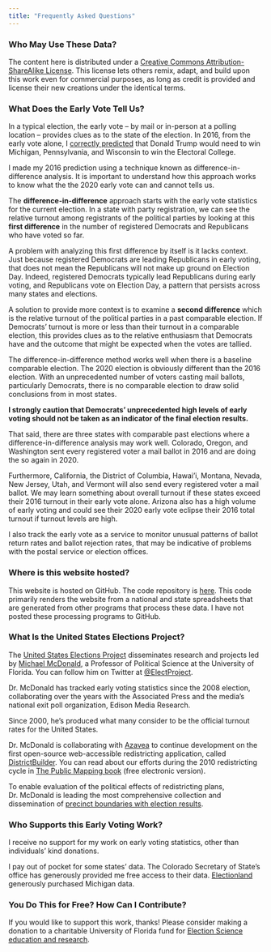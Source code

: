 ```yaml
---
title: "Frequently Asked Questions"
---
```

### Who May Use These Data?
The content here is distributed under a [Creative Commons Attribution-ShareAlike License](https://creativecommons.org/licenses/). This license lets others remix, adapt, and build upon this work even for commercial purposes, as long as credit is provided and license their new creations under the identical terms.

### What Does the Early Vote Tell Us?

In a typical election, the early vote -- by mail or in-person at a polling location -- provides clues as to the state of the election. In 2016, from the early vote alone, I [correctly predicted](https://www.huffpost.com/entry/early-vote-election-eve-p_b_12853864) that Donald Trump would need to win Michigan, Pennsylvania, and Wisconsin to win the Electoral College.

I made my 2016 prediction using a technique known as difference-in-difference analysis. It is important to understand how this approach works to know what the the 2020 early vote can and cannot tells us.

The **difference-in-difference** approach starts with the early vote statistics for the current election. In a state with party registration, we can see the relative turnout among registrants of the political parties by looking at this **first difference** in the number of registered Democrats and Republicans who have voted so far. 

A problem with analyzing this first difference by itself is it lacks context. Just because registered Democrats are leading Republicans in early voting, that does not mean the Republicans will not make up ground on Election Day. Indeed, registered Democrats typically lead Republicans during early voting, and Republicans vote on Election Day, a pattern that persists across many states and elections.

A solution to provide more context is to examine a **second difference** which is the relative turnout of the political parties in a past comparable election. If Democrats' turnout is more or less than their turnout in a comparable election, this provides clues as to the relative enthusiasm that Democrats have and the outcome that might be expected when the votes are tallied.

The difference-in-difference method works well when there is a baseline comparable election. The 2020 election is obviously different than the 2016 election. With an unprecedented number of voters casting mail ballots, particularly Democrats, there is no comparable election to draw solid conclusions from in most states. 

**I strongly caution that Democrats' unprecedented high levels of early voting should not be taken as an indicator of the final election results.**

That said, there are three states with comparable past elections where a difference-in-difference analysis may work well. Colorado, Oregon, and Washington sent every registered voter a mail ballot in 2016 and are doing the so again in 2020.

Furthermore, California, the District of Columbia, Hawai'i, Montana, Nevada, New Jersey, Utah, and Vermont will also send every registered voter a mail ballot. We may learn something about overall turnout if these states exceed their 2016 turnout in their early vote alone. Arizona also has a high volume of early voting and could see their 2020 early vote eclipse their 2016 total turnout if turnout levels are high.

I also track the early vote as a service to monitor unusual patterns of ballot return rates and ballot rejection rates, that may be indicative of problems with the postal service or election offices.

### Where is this website hosted?

This website is hosted on GitHub. The code repository is [here](https://github.com/ElectProject/Early-Vote-2020G). This code primarily renders the website from a national and state spreadsheets that are generated from other programs that process these data. I have not posted these processing programs to GitHub.

### What Is the United States Elections Project?

The [United States Elections Project](http://www.electproject.org/) disseminates research and projects led by [Michael McDonald](https://sites.google.com/site/uselectionsproject/dr-mcdonald-bio), a Professor of Political Science at the University of Florida. You can follow him on Twitter at [\@ElectProject](https://twitter.com/ElectProject).

Dr. McDonald has tracked early voting statistics since the 2008 election, collaborating over the years with the Associated Press and the media's national exit poll organization, Edison Media Research.

Since 2000, he's produced what many consider to be the official turnout rates for the United States.

Dr. McDonald is collaborating with [Azavea](https://www.azavea.com/) to continue development on the first open-source web-accessible redistricting application, called [DistrictBuilder](https://www.districtbuilder.org/). You can read about our efforts during the 2010 redistricting cycle in [The Public Mapping book](https://cornellopen.org/9781501738548/the-public-mapping-project/) (free electronic version).

To enable evaluation of the political effects of redistricting plans, Dr. McDonald is leading the most comprehensive collection and dissemination of [precinct boundaries with election results](https://dataverse.harvard.edu/dataverse/electionscience).

### Who Supports this Early Voting Work?

I receive no support for my work on early voting statistics, other than individuals' kind donations. 

I pay out of pocket for some states' data. The Colorado Secretary of State's office has generously provided me free access to their data. [Electionland](https://www.propublica.org/electionland) generously purchased Michigan data.

### You Do This for Free? How Can I Contribute?

If you would like to support this work, thanks! Please consider making a donation to a charitable University of Florida fund for [Election Science education and research](https://www.uff.ufl.edu/giving-opportunities/023435-uf-election-science-group-fund/).
